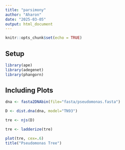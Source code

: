 ```yaml
---
title: "parsimony"
author: "Aharon"
date: "2025-03-05"
output: html_document
---
```


```r
knitr::opts_chunk$set(echo = TRUE)
```

## Setup

```r
library(ape)
library(adegenet)
library(phangorn)
```

## Including Plots



```r
dna <- fasta2DNAbin(file="fasta/pseudomonas.fasta")

D <- dist.dna(dna, model="TN93")

tre <- njs(D)

tre <- ladderize(tre)

plot(tre, cex=.6)
title("Pseudomonas Tree")
```


